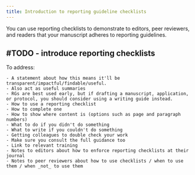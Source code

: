 ```yaml
---
title: Introduction to reporting guideline checklists
---
```


You can use reporting checklists to demonstrate to editors, peer reviewers, and readers that your manuscript adheres to reporting guidelines. 

## #TODO - introduce reporting checklists 

To address:

    - A statement about how this means it'll be transparent/impactful/findable/useful.
    - Also act as useful summaries
    - RGs are best used early, but if drafting a manuscript, application, or protocol, you should consider using a writing guide instead.
    - How to use a reporting checklist
    - How to complete one
    - How to show where content is (options such as page and paragraph numbers)
    - What to do if you didn't do something 
    - What to write if you couldn't do something
    - Getting colleagues to double check your work
    - Make sure you consult the full guidance too
    - Link to relevant training
    - Notes to editors about how to enforce reporting checklists at their journal
    - Notes to peer reviewers about how to use checklists / when to use them / when _not_ to use them